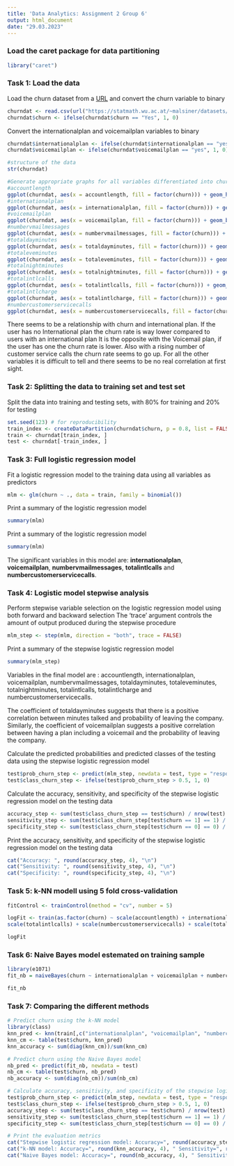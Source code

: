 ```yaml
---
title: 'Data Analytics: Assignment 2 Group 6'
output: html_document
date: "29.03.2023"
---
```


### Load the caret package for data partitioning

```r
library("caret")
```

### Task 1: Load the data

Load the churn dataset from a [URL](https://statmath.wu.ac.at/~malsiner/datasets/churn.csv) and convert the churn variable to binary

```r
churndat <- read.csv(url("https://statmath.wu.ac.at/~malsiner/datasets/churn.csv"))
churndat$churn <- ifelse(churndat$churn == "Yes", 1, 0)
```

Convert the internationalplan and voicemailplan variables to binary

```r
churndat$internationalplan <- ifelse(churndat$internationalplan == "yes", 1, 0)
churndat$voicemailplan <- ifelse(churndat$voicemailplan == "yes", 1, 0)
```
```r
#structure of the data
str(churndat)

#Generate appropriate graphs for all variables differentiated into churn vs. no churn.
#accountlength
ggplot(churndat, aes(x = accountlength, fill = factor(churn))) + geom_histogram(bins = 20, position = "identity") + labs(title = "Account Length", x = "Account Length", y = "Frequency")
#internationalplan
ggplot(churndat, aes(x = internationalplan, fill = factor(churn))) + geom_bar(position = "identity") + labs(title = "International Plan", x = "International Plan", y = "Frequency")
#voicemailplan
ggplot(churndat, aes(x = voicemailplan, fill = factor(churn))) + geom_bar(position = "identity") + labs(title = "Voicemail Plan", x = "Voicemail Plan", y = "Frequency")
#numbervmailmessages
ggplot(churndat, aes(x = numbervmailmessages, fill = factor(churn))) + geom_histogram(bins = 20, position = "identity") + labs(title = "Number of Voicemail Messages", x = "Number of Voicemail Messages", y = "Frequency")
#totaldayminutes
ggplot(churndat, aes(x = totaldayminutes, fill = factor(churn))) + geom_histogram(bins = 20, position = "identity") + labs(title = "Total Day Minutes", x = "Total Day Minutes", y = "Frequency")
#totaleveminutes
ggplot(churndat, aes(x = totaleveminutes, fill = factor(churn))) + geom_histogram(bins = 20, position = "identity") + labs(title = "Total Eve Minutes", x = "Total Eve Minutes", y = "Frequency")
#totalnightminutes
ggplot(churndat, aes(x = totalnightminutes, fill = factor(churn))) + geom_histogram(bins = 20, position = "identity") + labs(title = "Total Night Minutes", x = "Total Night Minutes", y = "Frequency")
#totalintlcalls
ggplot(churndat, aes(x = totalintlcalls, fill = factor(churn))) + geom_histogram(bins = 20, position = "identity") + labs(title = "Total International Calls", x = "Total International Calls", y = "Frequency")
#totalintlcharge
ggplot(churndat, aes(x = totalintlcharge, fill = factor(churn))) + geom_histogram(bins = 20, position = "identity") + labs(title = "Total International Charge", x = "Total International Charge", y = "Frequency")
#numbercustomerservicecalls
ggplot(churndat, aes(x = numbercustomerservicecalls, fill = factor(churn))) + geom_histogram(bins = 20, position = "identity") + labs(title = "Number of Customer Service Calls", x = "Number of Customer Service Calls", y = "Frequency")

```

There seems to be a relationship with churn and international plan. If the user has no International plan the churn rate is way lower compared to users with an international plan
It is the opposite with the Voicemail plan, if the user has one the churn rate is lower.
Also with a rising number of customer service calls the churn rate seems to go up. 
For all the other variables it is difficult to tell and there seems to be no real correlation at first sight. 


### Task 2: Splitting the data to training set and test set

Split the data into training and testing sets, with 80% for training and 20% for testing

```r
set.seed(123) # for reproducibility
train_index <- createDataPartition(churndat$churn, p = 0.8, list = FALSE)
train <- churndat[train_index, ]
test <- churndat[-train_index, ]
```

### Task 3: Full logistic regression model

Fit a logistic regression model to the training data using all variables as predictors

```r
mlm <- glm(churn ~ ., data = train, family = binomial())
```

Print a summary of the logistic regression model

```r
summary(mlm)
```

Print a summary of the logistic regression model

```r
summary(mlm)
```

The significant variables in this model are: <b>internationalplan</b>, <b>voicemailplan</b>, <b>numbervmailmessages</b>, <b>totalintlcalls</b> and <b>numbercustomerservicecalls</b>.

### Task 4: Logistic model stepwise analysis

Perform stepwise variable selection on the logistic regression model using both forward and backward selection The 'trace' argument controls the amount of output produced during the stepwise procedure

```r
mlm_step <- step(mlm, direction = "both", trace = FALSE)
```

Print a summary of the stepwise logistic regression model

```r
summary(mlm_step)
```

Variables in the final model are : accountlength, internationalplan, voicemailplan, numbervmailmessages, totaldayminutes, totaleveminutes, totalnightminutes, totalintlcalls, totalintlcharge and numbercustomerservicecalls.

The coefficient of totaldayminutes suggests that there is a positive correlation between minutes talked and probability of leaving the company. Similarly, the coefficient of voicemailplan suggests a positive correlation between having a plan including a voicemail and the probability of leaving the company.

Calculate the predicted probabilities and predicted classes of the testing data using the stepwise logistic regression model

```r
test$prob_churn_step <- predict(mlm_step, newdata = test, type = "response")
test$class_churn_step <- ifelse(test$prob_churn_step > 0.5, 1, 0)
```

Calculate the accuracy, sensitivity, and specificity of the stepwise logistic regression model on the testing data

```r
accuracy_step <- sum(test$class_churn_step == test$churn) / nrow(test)
sensitivity_step <- sum(test$class_churn_step[test$churn == 1] == 1) / sum(test$churn == 1)
specificity_step <- sum(test$class_churn_step[test$churn == 0] == 0) / sum(test$churn == 0)
```

Print the accuracy, sensitivity, and specificity of the stepwise logistic regression model on the testing data

```r
cat("Accuracy: ", round(accuracy_step, 4), "\n")
cat("Sensitivity: ", round(sensitivity_step, 4), "\n")
cat("Specificity: ", round(specificity_step, 4), "\n")
```
### Task 5: k-NN modell using 5 fold cross-validation

```r
fitControl <- trainControl(method = "cv", number = 5)

logFit <- train(as.factor(churn) ~ scale(accountlength) + internationalplan + voicemailplan + scale(totalintlcharge) + scale(numbervmailmessages) + scale(totaldayminutes) + scale(totaldaycharge) + scale(totalevecalls) + scale(totaleveminutes) + scale(totalnightminutes) + scale(totalintlminutes) + 
scale(totalintlcalls) + scale(numbercustomerservicecalls) + scale(totalnightcharge) + scale(totaldaycalls) + scale(totalevecharge) + scale(totalnightcalls),data = train, method= "knn", tuneGrid = data.frame(k = 1:10), trControl = fitControl)

logFit

```

### Task 6: Naive Bayes model estemated on training sample

```r
library(e1071)
fit_nb = naiveBayes(churn ~ internationalplan + voicemailplan + numbercustomerservicecalls + totalintlcalls + numbervmailmessages, data = train)

fit_nb
```
### Task 7: Comparing the different methods

```r
# Predict churn using the k-NN model
library(class)
knn_pred <- knn(train[,c("internationalplan", "voicemailplan", "numbercustomerservicecalls", "totalintlcalls", "numbervmailmessages")], test[,c("internationalplan", "voicemailplan", "numbercustomerservicecalls", "totalintlcalls", "numbervmailmessages")], train$churn, k=5)
knn_cm <- table(test$churn, knn_pred)
knn_accuracy <- sum(diag(knn_cm))/sum(knn_cm)

# Predict churn using the Naive Bayes model
nb_pred <- predict(fit_nb, newdata = test)
nb_cm <- table(test$churn, nb_pred)
nb_accuracy <- sum(diag(nb_cm))/sum(nb_cm)

# Calculate accuracy, sensitivity, and specificity of the stepwise logistic regression model
test$prob_churn_step <- predict(mlm_step, newdata = test, type = "response")
test$class_churn_step <- ifelse(test$prob_churn_step > 0.5, 1, 0)
accuracy_step <- sum(test$class_churn_step == test$churn) / nrow(test)
sensitivity_step <- sum(test$class_churn_step[test$churn == 1] == 1) / sum(test$churn == 1)
specificity_step <- sum(test$class_churn_step[test$churn == 0] == 0) / sum(test$churn == 0)

# Print the evaluation metrics
cat("Stepwise logistic regression model: Accuracy=", round(accuracy_step, 4), " Sensitivity=", round(sensitivity_step, 4), " Specificity=", round(specificity_step, 4), "\n")
cat("k-NN model: Accuracy=", round(knn_accuracy, 4), " Sensitivity=", round(knn_cm[2,2]/sum(knn_cm[2,]), 4), " Specificity=", round(knn_cm[1,1]/sum(knn_cm[1,]), 4), "\n")
cat("Naive Bayes model: Accuracy=", round(nb_accuracy, 4), " Sensitivity=", round(nb_cm[2,2]/sum(nb_cm[2,]), 4), " Specificity=", round(nb_cm[1,1]/sum(nb_cm[1,]), 4), "\n")
```
